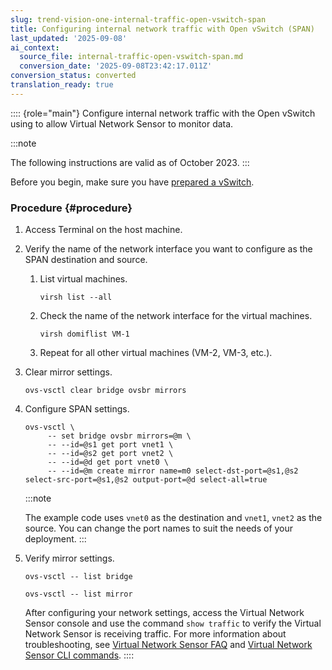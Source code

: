 ```yaml
---
slug: trend-vision-one-internal-traffic-open-vswitch-span
title: Configuring internal network traffic with Open vSwitch (SPAN)
last_updated: '2025-09-08'
ai_context:
  source_file: internal-traffic-open-vswitch-span.md
  conversion_date: '2025-09-08T23:42:17.011Z'
conversion_status: converted
translation_ready: true
---
```


:::: {role="main"}
Configure internal network traffic with the Open vSwitch using to allow Virtual Network Sensor to monitor data.

:::note

The following instructions are valid as of October 2023.
:::

Before you begin, make sure you have [prepared a vSwitch](preparing-vswitch.mdx).

### Procedure {#procedure}

1.  Access Terminal on the host machine.

2.  Verify the name of the network interface you want to configure as the SPAN destination and source.

    1.  List virtual machines.

        `virsh list --all`

    2.  Check the name of the network interface for the virtual machines.

        `virsh domiflist VM-1`

    3.  Repeat for all other virtual machines (VM-2, VM-3, etc.).

3.  Clear mirror settings.

    `ovs-vsctl clear bridge ovsbr mirrors`

4.  Configure SPAN settings.

    ``` codeblock
    ovs-vsctl \
         -- set bridge ovsbr mirrors=@m \
         -- --id=@s1 get port vnet1 \
         -- --id=@s2 get port vnet2 \
         -- --id=@d get port vnet0 \
         -- --id=@m create mirror name=m0 select-dst-port=@s1,@s2 select-src-port=@s1,@s2 output-port=@d select-all=true
    ```

    :::note

    The example code uses `vnet0` as the destination and `vnet1`, `vnet2` as the source. You can change the port names to suit the needs of your deployment.
    :::

5.  Verify mirror settings.

    `ovs-vsctl -- list bridge`

    `ovs-vsctl -- list mirror`

    After configuring your network settings, access the Virtual Network Sensor console and use the command `show traffic` to verify the Virtual Network Sensor is receiving traffic. For more information about troubleshooting, see [Virtual Network Sensor FAQ](virtual-network-sensor-faqs.mdx) and [Virtual Network Sensor CLI commands](virtual-network-sensor-cli-commands.mdx).
::::
